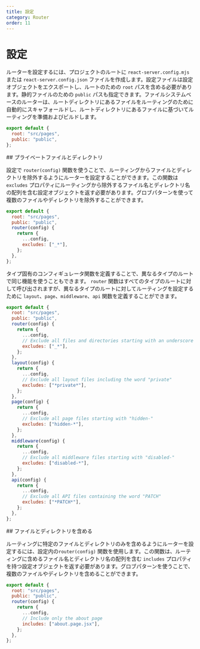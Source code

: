 ---
title: 設定
category: Router
order: 11
---


# 設定

ルーターを設定するには、プロジェクトのルートに `react-server.config.mjs` または `react-server.config.json` ファイルを作成します。設定ファイルは設定オブジェクトをエクスポートし、ルートのための `root` パスを含める必要があります。静的ファイルのための `public` パスも指定できます。ファイルシステムベースのルーターは、ルートディレクトリにあるファイルをルーティングのために自動的にスキャフォールドし、ルートディレクトリにあるファイルに基づいてルーティングを準備およびビルドします。

```js filename="react-server.config.mjs"
export default {
  root: "src/pages",
  public: "public",
};
```

<Link name="private-files-and-directories">
## プライベートファイルとディレクトリ
</Link>

設定で `router(config)` 関数を使うことで、ルーティングからファイルとディレクトリを除外するようにルーターを設定することができます。この関数は `excludes` プロパティにルーティングから除外するファイル名とディレクトリ名の配列を含む設定オブジェクトを返す必要があります。グロブパターンを使って複数のファイルやディレクトリを除外することができます。

```js filename="react-server.config.mjs"
export default {
  root: "src/pages",
  public: "public",
  router(config) {
    return {
      ...config,
      excludes: ["_*"],
    };
  },
};
```

タイプ固有のコンフィギュレータ関数を定義することで、異なるタイプのルートで同じ機能を使うこともできます。 `router` 関数はすべてのタイプのルートに対して呼び出されますが、異なるタイプのルートに対してルーティングを設定するために `layout`、`page`、`middleware`、`api` 関数を定義することができます。

```js filename="react-server.config.mjs"
export default {
  root: "src/pages",
  public: "public",
  router(config) {
    return {
      ...config,
      // Exclude all files and directories starting with an underscore
      excludes: ["_*"],
    };
  },
  layout(config) {
    return {
      ...config,
      // Exclude all layout files including the word "private"
      excludes: ["*private*"],
    };
  },
  page(config) {
    return {
      ...config,
      // Exclude all page files starting with "hidden-"
      excludes: ["hidden-*"],
    };
  },
  middleware(config) {
    return {
      ...config,
      // Exclude all middleware files starting with "disabled-"
      excludes: ["disabled-*"],
    };
  },
  api(config) {
    return {
      ...config,
      // Exclude all API files containing the word "PATCH"
      excludes: ["*PATCH*"],
    };
  },
};
```

<Link name="include-files-and-directories">
## ファイルとディレクトリを含める
</Link>

ルーティングに特定のファイルとディレクトリのみを含めるようにルーターを設定するには、設定内の`router(config)` 関数を使用します。この関数は、ルーティングに含めるファイル名とディレクトリ名の配列を含む `includes` プロパティを持つ設定オブジェクトを返す必要があります。グロブパターンを使うことで、複数のファイルやディレクトリを含めることができます。

```js filename="react-server.config.mjs"
export default {
  root: "src/pages",
  public: "public",
  router(config) {
    return {
      ...config,
      // Include only the about page
      includes: ["about.page.jsx"],
    };
  },
};
```

